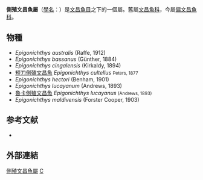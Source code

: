 {{Automatic Taxobox
| taxon = Epigonichthys
| image = 
| image_caption = 
| authority = 
| subdivision_ranks = [[種_(生物)|種]]
| subdivision = [[#物種|見內文]]
| synonyms = 
*Asymmetron Andrews, 1893
*Amphioxides Gill, 1895
*Heteropleuron Kirkaldy, 1894
}}

'''側殖文昌魚屬'''（[[學名|學名]]：{{lang|la|'''''Epigonichthys'''''}}）是[[文昌魚目|文昌魚目]]之下的一個屬。舊屬[[文昌魚科|文昌魚科]]，今屬[[偏文昌魚科|偏文昌魚科]]。

== 物種 ==
* ''Epigonichthys australis'' (Raffe, 1912)
* ''Epigonichthys bassanus'' (Günther, 1884)
* ''Epigonichthys cingalensis'' (Kirkaldy, 1894)
* [[短刀側殖文昌魚|短刀側殖文昌魚]] ''Epigonichthys cultellus'' <small>Peters, 1877</small>
* ''Epigonichthys hectori'' (Benham, 1901)
* ''Epigonichthys lucayanum'' (Andrews, 1893)
* [[魯卡側殖文昌魚|魯卡側殖文昌魚]] ''Epigonichthys lucayanus'' <small>(Andrews, 1893)</small>
* ''Epigonichthys maldivensis'' (Forster Cooper, 1903)

== 参考文献 ==
{{refbegin}}
* {{TaiBNET| zh=馬爾地夫側殖文昌魚 | id=380004 | binomial=Epigonichthys maldivensis | authority=Cooper, 1903 | var= | accessdate=2013-01-24}}
{{refend}}

== 外部連結 ==
{{commonscat|Epigonichthys}}
{{ncbi |id=30273}}
{{ITIS |id=206929}}

{{taxonbar}}

[[Category:側殖文昌魚屬|]]
[[Category:_偏文昌魚科|C]]